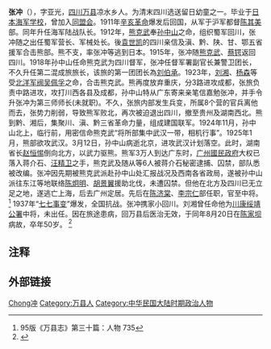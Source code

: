 {{Otheruses|张冲}}
{{Infobox_officeholder
| name =  张冲
| Sex = 男
| Native place = [[四川省|四川省]][[万县市|万县市]]凉水乡
| now =
| period =
| party = {{kmt|22px}}
| date of birth = 1887年
| place of birth = {{QIN}}[[万县|万县]]
| date of death = 1937年
| place of death = {{ROC}}[[万县|万县]]
| educate =
*[[日本海军学校|日本海军学校]]毕业}}
'''张冲'''（{{bd|1887年||1937年|}}），字亚光，[[四川|四川]][[万县|万县]]凉水乡人。为清末四川选送留日幼童之一。毕业于[[日本海军学校|日本海军学校]]，曾加入[[同盟会|同盟会]]。1911年[[辛亥革命|辛亥革命]]爆发后回国，从军于沪军都督[[陈其美|陈其美]]部。同年升任海军陆战队长。1912年，[[熊克武|熊克武]]奉[[孙中山|孙中山]]之命，组织蜀军回川，张冲随之出任蜀军营长、军械处长。後[[袁世凯|袁世凯]]的四川亲信及滇、黔、陕、甘、鄂五省援军合击熊部。熊不支，率张冲等逃到日本。1915年，张冲随[[熊克武|熊克武]]、[[蔡锷|蔡锷]]返回四川。1918年孙中山任命熊克武为四川督军，张冲任督军署副官长兼警卫团长，不久升任第二混成旅旅长，该旅的第一团团长為[[刘伯承|刘伯承]]。1923年，[[刘湘|刘湘]]、[[杨森|杨森]]等受[[北洋军阀|北洋军阀]][[吴佩孚|吴佩孚]]之命，合击熊克武。熊再度放弃重庆，分3路进攻成都，张旅负责中路进攻，攻打川西各县及成都，孙中山特从广东寄来亲笔信嘉勉张冲，并手令升张冲为第三师师长(未就职)。不久，张旅内部发生兵变，所属8个营的官兵离他而去，张势力削弱，导致熊军败北，再次被迫退出四川，撤至贵州及湖南西北。熊到黔、湘后，集聚川、滇、黔三省革命力量，组成建国联军。1924年11月，孙中山北上，临行前，用密信命熊克武“将所部集中武汉一带，相机行事”。1925年1月，熊部欲攻武汉。3月12日，孙中山病逝北京，进攻武汉计划落空。此时，湖南省长[[赵恒惕|赵恒惕]]倒向北方，以武力驱熊。熊军3万人到达广东时，[[广州國民政府|广州國民政府]]大权已落入蒋介石、[[汪精卫|汪精卫]]之手，熊克武及随从等6人被蒋介石秘密逮捕、囚禁，部队悉被改编。张冲因先期被熊克武派赴孙中山处汇报战况及西南各省政局，遂被孙中山派往东江等地联络[[陈炯明|陈炯明]]、[[胡景翼|胡景翼]]援助北伐，未遭囚禁。但他在北方及四川已无立足之地，遂逃亡上海，后去广州定居。先后在[[陈济棠|陈济棠]]、[[李宗仁|李宗仁]]部任职，官至中将。<ref>95版《万县志》第三十篇：人物 735</ref>
1937年“[[七七事变|七七事变]]”爆发，全国抗战。张冲携家小回川。刘湘曾任命他为[[川康绥靖公署|川康绥靖公署]]中将，未出任。因在旅途患病，回万县后医治无效，于同年8月20日在[[陈家坝|陈家坝]]病故，卒年50岁。 <ref>{{Cite book | author = 万县志编撰委员会 | title = 万县志 | location = 四川 | publisher = 四川辞书出版社 | date = 1995年9月 |isbn= 7-80543-418-6}}</ref>

== 注释 ==
{{reflist}}

== 外部链接 ==
{{Authority control}}
{{DEFAULTSORT:Zhang张}}
[[Category:张姓|Chong冲]]
[[Category:万县人|Category:万县人]]
[[Category:中华民国大陆时期政治人物|Category:中华民国大陆时期政治人物]]